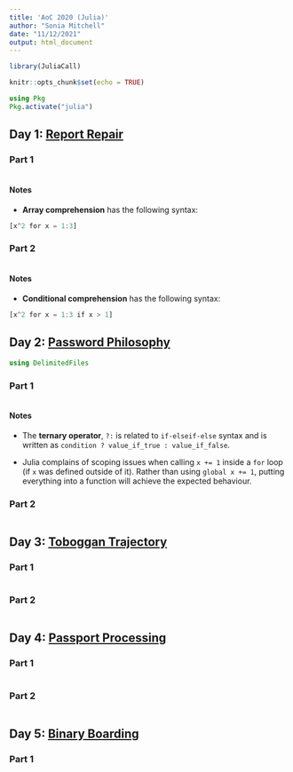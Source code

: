 ```yaml
---
title: 'AoC 2020 (Julia)'
author: "Sonia Mitchell"
date: "11/12/2021"
output: html_document
---
```


```r
library(JuliaCall)

knitr::opts_chunk$set(echo = TRUE)
```

```julia
using Pkg
Pkg.activate("julia")
```

## Day 1: [Report Repair](https://adventofcode.com/2020/day/1)

### Part 1

```julia
```

#### Notes

* **Array comprehension** has the following syntax:

```julia
[x^2 for x = 1:3]
```

### Part 2

```julia
```

#### Notes

* **Conditional comprehension** has the following syntax:

```julia
[x^2 for x = 1:3 if x > 1]
```

## Day 2: [Password Philosophy](https://adventofcode.com/2020/day/2)

```julia
using DelimitedFiles
```

### Part 1

```julia
```

#### Notes

* The **ternary operator**, `?:` is related to `if-elseif-else` syntax and is 
written as `condition ? value_if_true : value_if_false`.

* Julia complains of scoping issues when calling `x += 1` inside a `for` loop (if
`x` was defined outside of it). Rather than using `global x += 1`, putting 
everything into a function will achieve the expected behaviour.

### Part 2

```julia
```

## Day 3: [Toboggan Trajectory](https://adventofcode.com/2020/day/3)

### Part 1

```julia
```

### Part 2

```julia
```

## Day 4: [Passport Processing](https://adventofcode.com/2020/day/4)

### Part 1

```julia
```

### Part 2

```julia
```

## Day 5: [Binary Boarding](https://adventofcode.com/2020/day/5)

### Part 1

```julia
```
